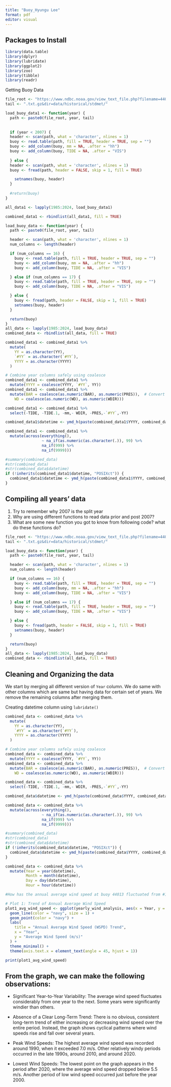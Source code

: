 ```yaml
---
title: "Buoy_Hyungu Lee"
format: pdf
editor: visual
---
```


## Packages to Install

```r
library(data.table)
library(dplyr)
library(lubridate)
library(ggplot2)
library(zoo)
library(tibble)
library(readr)
```

Getting Buoy Data

```r
file_root <- "https://www.ndbc.noaa.gov/view_text_file.php?filename=44013h"
tail <- ".txt.gz&dir=data/historical/stdmet/"

load_buoy_data1 <- function(year) {
  path <- paste0(file_root, year, tail)
  
  
  if (year < 2007) {
  header <- scan(path, what = 'character', nlines = 1)
  buoy <- read.table(path, fill = TRUE, header = TRUE, sep = "")
  buoy <- add_column(buoy, mm = NA, .after = "hh")
  buoy <- add_column(buoy, TIDE = NA, .after = "VIS")
    
  } else {
  header <- scan(path, what = 'character', nlines = 1)  
  buoy <- fread(path, header = FALSE, skip = 1, fill = TRUE)

    setnames(buoy, header)
  }
  
  #return(buoy)
}

all_data1 <- lapply(1985:2024, load_buoy_data1)

combined_data1 <- rbindlist(all_data1, fill = TRUE)
```

```r
load_buoy_data <- function(year) {
  path <- paste0(file_root, year, tail)

  header <- scan(path, what = 'character', nlines = 1)
  num_columns <- length(header)  

  if (num_columns == 16) {
    buoy <- read.table(path, fill = TRUE, header = TRUE, sep = "")
    buoy <- add_column(buoy, mm = NA, .after = "hh")
    buoy <- add_column(buoy, TIDE = NA, .after = "VIS")

  } else if (num_columns == 17) {
    buoy <- read.table(path, fill = TRUE, header = TRUE, sep = "")
    buoy <- add_column(buoy, TIDE = NA, .after = "VIS")

  } else {
    buoy <- fread(path, header = FALSE, skip = 1, fill = TRUE)
    setnames(buoy, header)
  }

  return(buoy)
}
all_data <- lapply(1985:2024, load_buoy_data)
combined_data <- rbindlist(all_data, fill = TRUE)
```

```r
combined_data1 <- combined_data1 %>%
  mutate(
    YY = as.character(YY),
    `#YY` = as.character(`#YY`),
    YYYY = as.character(YYYY)
  )

# Combine year columns safely using coalesce
combined_data1 <- combined_data1 %>%
  mutate(YYYY = coalesce(YYYY, `#YY`, YY))
combined_data1 <- combined_data1 %>%
  mutate(BAR = coalesce(as.numeric(BAR), as.numeric(PRES)),  # Convert BAR and PRES to numeric
    WD = coalesce(as.numeric(WD), as.numeric(WDIR)))

combined_data1 <- combined_data1 %>%
  select(-TIDE, -TIDE.1, -mm,- WDIR, -PRES,-`#YY`,-YY)

combined_data1$datetime <- ymd_h(paste(combined_data1$YYYY, combined_data1$MM, combined_data1$DD, combined_data1$hh, sep = "-"))

combined_data1 <- combined_data1 %>%
  mutate(across(everything(), 
                ~ na_if(as.numeric(as.character(.)), 99) %>%
                na_if(999) %>%
                na_if(9999)))

#summary(combined_data)
#str(combined_data)
#str(combined_data$datetime)
if (!inherits(combined_data1$datetime, "POSIXct")) {
  combined_data1$datetime <- ymd_h(paste(combined_data1$YYYY, combined_data1$MM, combined_data1$DD, combined_data1$hh, sep = "-"))
}
```

## Compiling all years' data

1.  Try to remember why 2007 is the split year
2.  Why are using different functions to read data prior and post 2007?
3.  What are some new function you got to know from following code? what do these functions do?

```r
file_root <- "https://www.ndbc.noaa.gov/view_text_file.php?filename=44013h"
tail <- ".txt.gz&dir=data/historical/stdmet/"

load_buoy_data <- function(year) {
  path <- paste0(file_root, year, tail)

  header <- scan(path, what = 'character', nlines = 1)
  num_columns <- length(header)  

  if (num_columns == 16) {
    buoy <- read.table(path, fill = TRUE, header = TRUE, sep = "")
    buoy <- add_column(buoy, mm = NA, .after = "hh")
    buoy <- add_column(buoy, TIDE = NA, .after = "VIS")

  } else if (num_columns == 17) {
    buoy <- read.table(path, fill = TRUE, header = TRUE, sep = "")
    buoy <- add_column(buoy, TIDE = NA, .after = "VIS")

  } else {
    buoy <- fread(path, header = FALSE, skip = 1, fill = TRUE)
    setnames(buoy, header)
  }

  return(buoy)
}
all_data <- lapply(1985:2024, load_buoy_data)
combined_data <- rbindlist(all_data, fill = TRUE)
```

## Cleaning and Organizing the data

We start by merging all different version of `Year` column. We do same with other columns which are same but having data for certain set of years. We remove the remaining columns after merging them.

Creating datetime column using `lubridate()`

```r
combined_data <- combined_data %>%
  mutate(
    YY = as.character(YY),
    `#YY` = as.character(`#YY`),
    YYYY = as.character(YYYY)
  )

# Combine year columns safely using coalesce
combined_data <- combined_data %>%
  mutate(YYYY = coalesce(YYYY, `#YY`, YY))
combined_data <- combined_data %>%
  mutate(BAR = coalesce(as.numeric(BAR), as.numeric(PRES)),  # Convert BAR and PRES to numeric
    WD = coalesce(as.numeric(WD), as.numeric(WDIR)))

combined_data <- combined_data %>%
  select(-TIDE, -TIDE.1, -mm,- WDIR, -PRES,-`#YY`,-YY)

combined_data$datetime <- ymd_h(paste(combined_data$YYYY, combined_data$MM, combined_data$DD, combined_data$hh, sep = "-"))

combined_data <- combined_data %>%
  mutate(across(everything(), 
                ~ na_if(as.numeric(as.character(.)), 99) %>%
                na_if(999) %>%
                na_if(9999)))

#summary(combined_data)
#str(combined_data)
#str(combined_data$datetime)
if (!inherits(combined_data$datetime, "POSIXct")) {
  combined_data$datetime <- ymd_h(paste(combined_data$YYYY, combined_data$MM, combined_data$DD, combined_data$hh, sep = "-"))
}
```

```r
combined_data <- combined_data %>%
  mutate(Year = year(datetime),
         Month = month(datetime),
         Day = day(datetime),
         Hour = hour(datetime))

#How has the annual average wind speed at buoy 44013 fluctuated from #1985 to 2024, and does the data indicate a consistent long-term trend #or is it characterized more by year-to-year variability?

# Plot 1: Trend of Annual Average Wind Speed
plot1_avg_wind_speed <- ggplot(yearly_wind_analysis, aes(x = Year, y = avg_wspd)) +
  geom_line(color = "navy", size = 1) +
  geom_point(color = "navy") +
  labs(
    title = "Annual Average Wind Speed (WSPD) Trend",
    x = "Year",
    y = "Average Wind Speed (m/s)"
  ) +
  theme_minimal() +
  theme(axis.text.x = element_text(angle = 45, hjust = 1))

print(plot1_avg_wind_speed)
```

## From the graph, we can make the following observations:

-   Significant Year-to-Year Variability: The average wind speed fluctuates considerably from one year to the next. Some years were significantly windier than others.

-   Absence of a Clear Long-Term Trend: There is no obvious, consistent long-term trend of either increasing or decreasing wind speed over the entire period. Instead, the graph shows cyclical patterns where wind speeds rise and fall over several years.

-   Peak Wind Speeds: The highest average wind speed was recorded around 1990, when it exceeded 7.0 m/s. Other relatively windy periods occurred in the late 1990s, around 2010, and around 2020.

-   Lowest Wind Speeds: The lowest point on the graph appears in the period after 2020, where the average wind speed dropped below 5.5 m/s. Another period of low wind speed occurred just before the year 2000.

